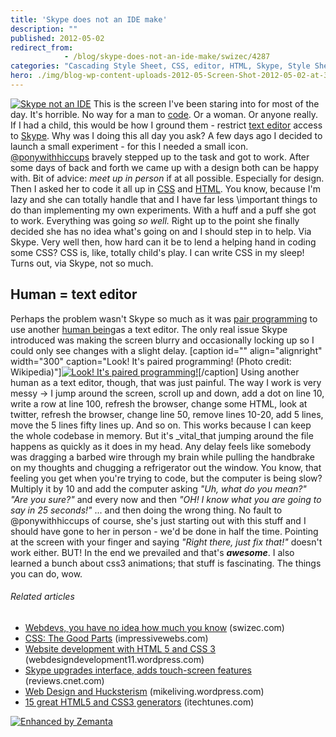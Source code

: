 ```yaml
---
title: 'Skype does not an IDE make'
description: ""
published: 2012-05-02
redirect_from: 
            - /blog/skype-does-not-an-ide-make/swizec/4287
categories: "Cascading Style Sheet, CSS, editor, HTML, Skype, Style Sheets, Text editor, Uncategorized"
hero: ./img/blog-wp-content-uploads-2012-05-Screen-Shot-2012-05-02-at-3.42.28-PM.png
---
```

[![Skype not an IDE](http://swizec.com/blog/wp-content/uploads/2012/05/Screen-Shot-2012-05-02-at-3.42.28-PM.png "Skype not an IDE")](./img/blog-wp-content-uploads-2012-05-Screen-Shot-2012-05-02-at-3.42.28-PM.png) This is the screen I've been staring into for most of the day. It's horrible. No way for a man to [code](http://en.wikipedia.org/wiki/Code "Code"). Or a woman. Or anyone really. If I had a child, this would be how I ground them - restrict [text editor](http://en.wikipedia.org/wiki/Text_editor "Text editor") access to [Skype](http://skype.com "Skype"). Why was I doing this all day you ask? A few days ago I decided to launch a small experiment - for this I needed a small icon. [@ponywithhiccups](https://twitter.com/ponywithhiccups) bravely stepped up to the task and got to work. After some days of back and forth we came up with a design both can be happy with. Bit of advice: _meet up in person_ if at all possible. Especially for design. Then I asked her to code it all up in [CSS](http://en.wikipedia.org/wiki/Cascading_Style_Sheets "Cascading Style Sheets") and [HTML](http://en.wikipedia.org/wiki/HTML "HTML"). You know, because I'm lazy and she can totally handle that and I have far less \\important things to do than implementing my own experiments. With a huff and a puff she got to work. Everything was going _so well._ Right up to the point she finally decided she has no idea what's going on and I should step in to help. Via Skype. Very well then, how hard can it be to lend a helping hand in coding some CSS? CSS is, like, totally child's play. I can write CSS in my sleep! Turns out, via Skype, not so much.

## Human = text editor

Perhaps the problem wasn't Skype so much as it was [pair programming](http://en.wikipedia.org/wiki/Pair_programming "Pair programming") to use another [human being](http://en.wikipedia.org/wiki/Human "Human")as a text editor. The only real issue Skype introduced was making the screen blurry and occasionally locking up so I could only see changes with a slight delay. \[caption id="" align="alignright" width="300" caption="Look! It's paired programming! (Photo credit: Wikipedia)"][![Look! It's paired programming!](./img/wikipedia-commons-thumb-a-af-Pair_programming_1.jpg-300px-Pair_programming_1.jpg "Look! It's paired programming!")](http://commons.wikipedia.org/wiki/File:Pair_programming_1.jpg)\[/caption] Using another human as a text editor, though, that was just painful. The way I work is very messy -> I jump around the screen, scroll up and down, add a dot on line 10, write a row at line 100, refresh the browser, change some HTML, look at twitter, refresh the browser, change line 50, remove lines 10-20, add 5 lines, move the 5 lines fifty lines up. And so on. This works because I can keep the whole codebase in memory. But it's _vital_that jumping around the file happens as quickly as it does in my head. Any delay feels like somebody was dragging a barbed wire through my brain while pulling the handbrake on my thoughts and chugging a refrigerator out the window. You know, that feeling you get when you're trying to code, but the computer is being slow? Multiply it by 10 and add the computer asking _"Uh, what do you mean?" "Are you sure?"_ and every now and then _"OH! I know what you are going to say in 25 seconds!"_ ... and then doing the wrong thing. No fault to @ponywithhiccups of course, she's just starting out with this stuff and I should have gone to her in person - we'd be done in half the time. Pointing at the screen with your finger and saying _"Right there, just fix that!"_ doesn't work either. BUT! In the end we prevailed and that's **_awesome_**. I also learned a bunch about css3 animations; that stuff is fascinating. The things you can do, wow.

###### Related articles

- [Webdevs, you have no idea how much you know](http://swizec.com/blog/webdevs-you-have-no-idea-how-much-you-know/swizec/3891) (swizec.com)
- [CSS: The Good Parts](http://www.impressivewebs.com/css-the-good-parts/) (impressivewebs.com)
- [Website development with HTML 5 and CSS 3](http://webdesigndevelopment11.wordpress.com/2012/05/01/website-development-with-html-5-and-css-3/) (webdesigndevelopment11.wordpress.com)
- [Skype upgrades interface, adds touch-screen features](http://reviews.cnet.com/8301-19512_7-57424441-233/skype-upgrades-interface-adds-touch-screen-features/?part=rss&subj=news) (reviews.cnet.com)
- [Web Design and Hucksterism](http://mikeliving.wordpress.com/2012/05/01/web-design-and-hucksterism/) (mikeliving.wordpress.com)
- [15 great HTML5 and CSS3 generators](http://itechtunes.com/2012/05/01/15-great-html5-and-css3-generators/) (itechtunes.com)

[![Enhanced by Zemanta](http://img.zemanta.com/zemified_e.png?x-id=a623ba8a-2999-4b31-9f23-cad1a4f51768)](http://www.zemanta.com/ "Enhanced by Zemanta")